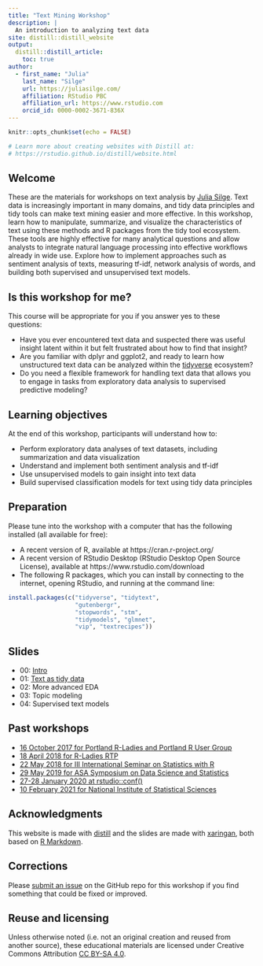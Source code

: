 ```yaml
---
title: "Text Mining Workshop"
description: |
  An introduction to analyzing text data
site: distill::distill_website
output:
  distill::distill_article:
    toc: true
author:
  - first_name: "Julia"
    last_name: "Silge"
    url: https://juliasilge.com/
    affiliation: RStudio PBC
    affiliation_url: https://www.rstudio.com
    orcid_id: 0000-0002-3671-836X
---
```


```r
knitr::opts_chunk$set(echo = FALSE)

# Learn more about creating websites with Distill at:
# https://rstudio.github.io/distill/website.html

```


## Welcome

These are the materials for workshops on text analysis by [Julia Silge](https://juliasilge.com/). Text data is increasingly important in many domains, and tidy data principles and tidy tools can make text mining easier and more effective. In this workshop, learn how to manipulate, summarize, and visualize the characteristics of text using these methods and R packages from the tidy tool ecosystem. These tools are highly effective for many analytical questions and allow analysts to integrate natural language processing into effective workflows already in wide use. Explore how to implement approaches such as sentiment analysis of texts, measuring tf-idf, network analysis of words, and building both supervised and unsupervised text models.

## Is this workshop for me?

This course will be appropriate for you if you answer yes to these questions:

- Have you ever encountered text data and suspected there was useful insight latent within it but felt frustrated about how to find that insight?
- Are you familiar with dplyr and ggplot2, and ready to learn how unstructured text data can be analyzed within the [tidyverse](https://www.tidyverse.org/) ecosystem?
- Do you need a flexible framework for handling text data that allows you to engage in tasks from exploratory data analysis to supervised predictive modeling?


## Learning objectives

At the end of this workshop, participants will understand how to: 

- Perform exploratory data analyses of text datasets, including summarization and data visualization
- Understand and implement both sentiment analysis and tf-idf
- Use unsupervised models to gain insight into text data
- Build supervised classification models for text using tidy data principles


## Preparation

Please tune into the workshop with a computer that has the following installed (all available for free):

- A recent version of R, available at https://cran.r-project.org/
- A recent version of RStudio Desktop (RStudio Desktop Open Source License), available at https://www.rstudio.com/download
- The following R packages, which you can install by connecting to the internet, opening RStudio, and running at the command line:

```r
install.packages(c("tidyverse", "tidytext", 
                   "gutenbergr",
                   "stopwords", "stm",
                   "tidymodels", "glmnet", 
                   "vip", "textrecipes"))

```

## Slides

- 00: [Intro](slides/00-intro.html)
- 01: [Text as tidy data](slides/01-tidytext.html)
- 02: More advanced EDA
- 03: Topic modeling
- 04: Supervised text models

## Past workshops

- [16 October 2017 for Portland R-Ladies and Portland R User Group](https://www.meetup.com/R-Ladies-PDX/events/243376514/)
- [18 April 2018 for R-Ladies RTP](https://www.meetup.com/R-Ladies-RTP/events/248456720/)
- [22 May 2018 for III International Seminar on Statistics with R](https://ser2018.weebly.com/programmee.html)
- [29 May 2019 for ASA Symposium on Data Science and Statistics](https://github.com/juliasilge/sdss2019)
- [27-28 January 2020 at rstudio::conf()](https://education.rstudio.com/blog/2020/02/conf20-tidytext/)
- [10 February 2021 for National Institute of Statistical Sciences](https://www.niss.org/events/essential-data-science-business-unstructured-data-analysis-text-mining-tidy-data-principles)



## Acknowledgments {.appendix}

This website is made with [distill](https://rstudio.github.io/distill/) and the slides are made with [xaringan](https://github.com/yihui/xaringan), both based on [R Markdown](https://rmarkdown.rstudio.com/).

## Corrections {.appendix}

Please [submit an issue](https://github.com/juliasilge/tidytext-tutorial/issues) on the GitHub repo for this workshop if you find something that could be fixed or improved.

## Reuse and licensing {.appendix}

Unless otherwise noted (i.e. not an original creation and reused from another source), these educational materials are licensed under Creative Commons Attribution [CC BY-SA 4.0](https://creativecommons.org/licenses/by-sa/4.0/).
